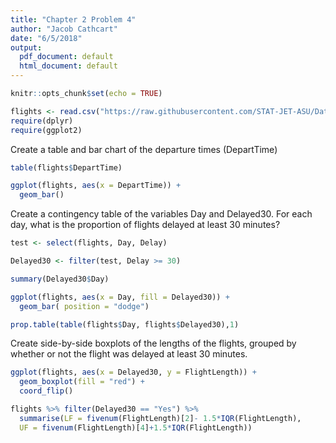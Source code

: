 ```yaml
---
title: "Chapter 2 Problem 4"
author: "Jacob Cathcart"
date: "6/5/2018"
output:
  pdf_document: default
  html_document: default
---
```


```r
knitr::opts_chunk$set(echo = TRUE)
```



```r
flights <- read.csv("https://raw.githubusercontent.com/STAT-JET-ASU/Datasets/master/Chihara/FlightDelays.csv")
require(dplyr)
require(ggplot2)

```


Create a table and bar chart of the departure times (DepartTime)


```r
table(flights$DepartTime)

ggplot(flights, aes(x = DepartTime)) +
  geom_bar()

```

Create a contingency table of the variables Day and Delayed30. For each day, what is the proportion of flights delayed at least 30 minutes?

```r
test <- select(flights, Day, Delay)

Delayed30 <- filter(test, Delay >= 30)

summary(Delayed30$Day)

ggplot(flights, aes(x = Day, fill = Delayed30)) +
  geom_bar( position = "dodge")

prop.table(table(flights$Day, flights$Delayed30),1)


```

Create side-by-side boxplots of the lengths of the flights, grouped by whether or not the flight was delayed at least 30 minutes.

```r
ggplot(flights, aes(x = Delayed30, y = FlightLength)) +
  geom_boxplot(fill = "red") +
  coord_flip()

```


```r
flights %>% filter(Delayed30 == "Yes") %>%
  summarise(LF = fivenum(FlightLength)[2]- 1.5*IQR(FlightLength), 
  UF = fivenum(FlightLength)[4]+1.5*IQR(FlightLength))
```

